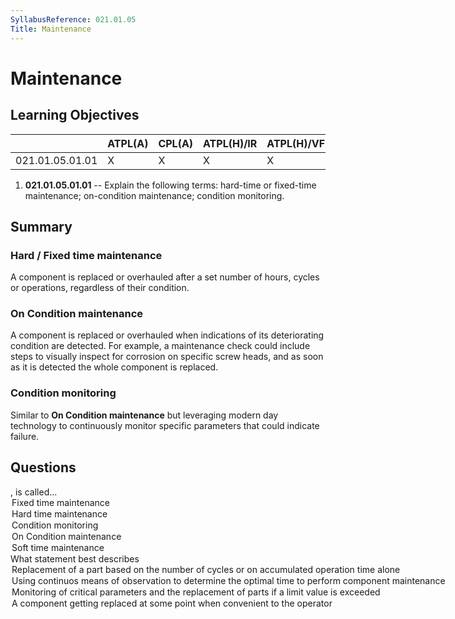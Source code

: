 ```yaml
---
SyllabusReference: 021.01.05
Title: Maintenance
---
```


# Maintenance

## Learning Objectives

|                 | ATPL(A) | CPL(A) | ATPL(H)/IR | ATPL(H)/VFR | CPL(H) | IR  | CBIR(A) |
| --------------- | ------- | ------ | ---------- | ----------- | ------ | --- | ------- |
| 021.01.05.01.01 | X       | X      | X          | X           | X      |     |         |

1. **021.01.05.01.01** -- Explain the following terms: hard-time or fixed-time
   maintenance; on-condition maintenance; condition monitoring.

## Summary

### Hard / Fixed time maintenance

A component is replaced or overhauled after a set number of hours, cycles or
operations, regardless of their condition.

### On Condition maintenance

A component is replaced or overhauled when indications of its deteriorating
condition are detected. For example, a maintenance check could include steps to
visually inspect for corrosion on specific screw heads, and as soon as it is
detected the whole component is replaced.

### Condition monitoring

Similar to **On Condition maintenance** but leveraging modern day technology to
continuously monitor specific parameters that could indicate failure.

## Questions

<Question id="E7bKV30GZM" lo="021.01.05.01.01">
  <Text variant="oneCorrect">
    <Subject />, is called...
  </Text>
  <Option
    id="E7bKV30GZM-1"
    subject="Replacement of a part based on the number of cycles or on the time of use, regardless of its actual condition state"
  >
    Fixed time maintenance
  </Option>
  <Option
    id="E7bKV30GZM-2"
    subject="Replacement of a part based on the number of cycles or on the time of use, regardless of its actual condition state"
  >
    Hard time maintenance
  </Option>
  <Option
    id="E7bKV30GZM-3"
    subject="Using continuos means of observation to determine the optimal time to perform component maintenance"
  >
    Condition monitoring
  </Option>
  <Option
    id="E7bKV30GZM-4"
    subject="Replacing a part based on indicators of its deteriorating condition"
  >
    On Condition maintenance
  </Option>
  <Option
    id="E7bKV30GZM-5"
    subject="A component getting replaced at some point when convenient to the operator"
  >
    Soft time maintenance
  </Option>
</Question>

<Question id="jsYpgx9I9p" lo="021.01.05.01.01">
  <Text variant="oneCorrect">
    What statement best describes <Subject />
  </Text>
  <Option
    id="jsYpgx9I9p-1"
    subject={["Fixed time maintenance", "Hard time maintenance"]}
  >
    Replacement of a part based on the number of cycles or on accumulated
    operation time alone
  </Option>
  <Option id="jsYpgx9I9p-2" subject="Condition monitoring">
    Using continuos means of observation to determine the optimal time to
    perform component maintenance
  </Option>
  <Option id="jsYpgx9I9p-3" subject="On Condition maintenance">
    Monitoring of critical parameters and the replacement of parts if a limit
    value is exceeded
  </Option>
  <Option id="jsYpgx9I9p-4" subject="Soft time maintenance">
    A component getting replaced at some point when convenient to the operator
  </Option>
</Question>
